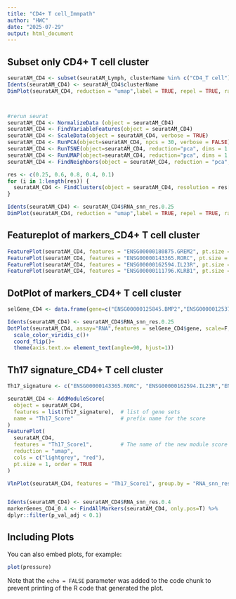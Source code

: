 ```yaml
---
title: "CD4+ T cell_Immpath"
author: "HWC"
date: "2025-07-29"
output: html_document
---
```


## Subset only CD4+ T cell cluster
```r

seuratAM_CD4 <- subset(seuratAM_Lymph, clusterName %in% c("CD4_T cell")) 
Idents(seuratAM_CD4) <- seuratAM_CD4$clusterName
DimPlot(seuratAM_CD4, reduction = "umap",label = TRUE, repel = TRUE, raster = T)



#rerun seurat
seuratAM_CD4 <- NormalizeData (object = seuratAM_CD4)
seuratAM_CD4 <- FindVariableFeatures(object = seuratAM_CD4)
seuratAM_CD4 <- ScaleData(object = seuratAM_CD4, verbose = TRUE)
seuratAM_CD4 <- RunPCA(object=seuratAM_CD4, npcs = 30, verbose = FALSE)
seuratAM_CD4 <- RunTSNE(object=seuratAM_CD4, reduction="pca", dims = 1:20)
seuratAM_CD4 <- RunUMAP(object=seuratAM_CD4, reduction="pca", dims = 1:20)
seuratAM_CD4 <- FindNeighbors(object = seuratAM_CD4, reduction = "pca", dims= 1:20)

res <- c(0.25, 0.6, 0.8, 0.4, 0.1)
for (i in 1:length(res)) {
  seuratAM_CD4 <- FindClusters(object = seuratAM_CD4, resolution = res[i], random.seed = 1234)
}

Idents(seuratAM_CD4) <- seuratAM_CD4$RNA_snn_res.0.25
DimPlot(seuratAM_CD4, reduction = "umap",label = TRUE, repel = TRUE, raster = T)
```

## Featureplot of markers_CD4+ T cell cluster
```r
FeaturePlot(seuratAM_CD4, features = "ENSG00000180875.GREM2", pt.size = 1, cols = c("lightgrey", "#BE3144"))
FeaturePlot(seuratAM_CD4, features = "ENSG00000143365.RORC", pt.size = 1, cols = c("lightgrey", "#BE3144"))
FeaturePlot(seuratAM_CD4, features = "ENSG00000162594.IL23R", pt.size = 1, cols = c("lightgrey", "#BE3144"))
FeaturePlot(seuratAM_CD4, features = "ENSG00000111796.KLRB1", pt.size = 1, cols = c("lightgrey", "#BE3144"))

```

## DotPlot of markers_CD4+ T cell cluster
```r
selGene_CD4 <- data.frame(gene=c("ENSG00000125845.BMP2","ENSG00000125378.BMP4","ENSG00000166923.GREM1","ENSG00000180875.GREM2","ENSG00000143365.RORC","ENSG00000162594.IL23R"))

Idents(seuratAM_CD4) <- seuratAM_CD4$RNA_snn_res.0.25
DotPlot(seuratAM_CD4, assay="RNA",features = selGene_CD4$gene, scale=F, cluster.idents =T, dot.min = 0, dot.scale = 10, scale.by ="size" )+
  scale_color_viridis_c()+
  coord_flip()+
  theme(axis.text.x= element_text(angle=90, hjust=1))
```


## Th17 signature_CD4+ T cell cluster
```r


Th17_signature <- c("ENSG00000143365.RORC", "ENSG00000162594.IL23R","ENSG00000112486.CCR6")

seuratAM_CD4 <- AddModuleScore(
  object = seuratAM_CD4,
  features = list(Th17_signature),  # list of gene sets
  name = "Th17_Score"               # prefix name for the score
)
FeaturePlot(
  seuratAM_CD4,
  features = "Th17_Score1",         # The name of the new module score column
  reduction = "umap",
  cols = c("lightgrey", "red"),
  pt.size = 1, order = TRUE
)

VlnPlot(seuratAM_CD4, features = "Th17_Score1", group.by = "RNA_snn_res.0.25")



```

```r
Idents(seuratAM_CD4) <- seuratAM_CD4$RNA_snn_res.0.4
markerGenes_CD4_0.4 <- FindAllMarkers(seuratAM_CD4, only.pos=T) %>%   
dplyr::filter(p_val_adj < 0.1)

```




## Including Plots

You can also embed plots, for example:

```r
plot(pressure)
```

Note that the `echo = FALSE` parameter was added to the code chunk to prevent printing of the R code that generated the plot.
